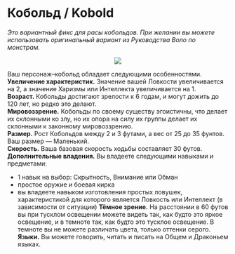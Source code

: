 # Кобольд / Kobold
_Это вариантный фикс для расы кобольдов. При желании вы можете использовать оригинальный вариант из Руководства Воло по монстрам._
<p style="text-align: center">
  <img src="https://i.ibb.co/XjX0Xj1/210-1514058967.jpg"/>
</p>

Ваш персонаж–кобольд обладает следующими особенностями.
**Увеличение характеристик.** Значение вашей Ловкости увеличивается на 2, а значение Харизмы или Интеллекта увеличивается на 1.  
**Возраст.** Кобольды достигают зрелости к 6 годам, и могут дожить до 120 лет, но редко это делают.  
**Мировоззрение.** Кобольды по своему существу эгоистичны, что делает их склонными ко злу, но их опора на силу их группы делает их склонными
к законному мировоззрению.  
**Размер.** Рост Кобольдов между 2 и 3 футами, а вес от 25 до 35 фунтов. Ваш размер — Маленький.  
**Скорость.** Ваша базовая скорость ходьбы составляет 30 футов.  
**Дополнительные владения.** Вы владеете следующими навыками и предметами:
- 1 навык на выбор: Скрытность, Внимание или Обман
- простое оружие и боевая кирка
- вы владеете навыком изготовления простых ловушек, характеристикой для которого является Ловкость или Интеллект (в зависимости от ситуации)
**Тёмное зрение.** На расстоянии в 60 футов вы при тусклом освещении можете видеть так, как будто это яркое освещение,
и в темноте так, как будто это тусклое освещение. В темноте вы не можете различать цвета, только оттенки серого.  
**Языки.** Вы можете говорить, читать и писать на Общем и Драконьем языках.